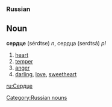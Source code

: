 === Russian ===
== Noun ==
'''сердце''' (sérdtse) ''n'', сердца (serdtsá) ''pl''

#[[heart]]
#[[temper]]
#[[anger]]
#[[darling]], [[love]], [[sweetheart]]

[[ru:Сердце]]
[[Category:Russian nouns]]